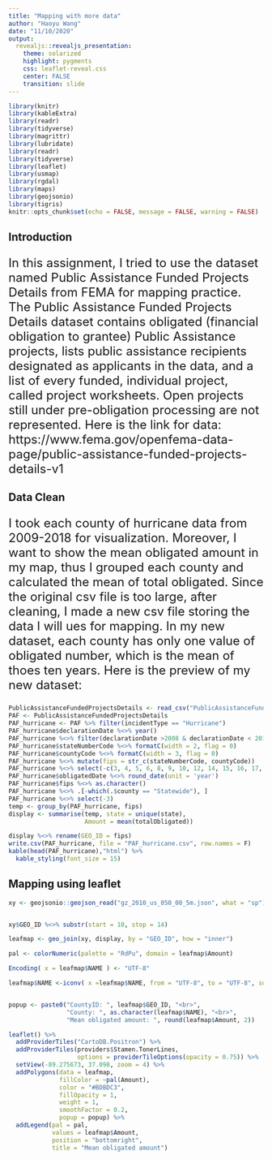 ```yaml
---
title: "Mapping with more data"
author: "Haoyu Wang"
date: "11/10/2020"
output:
  revealjs::revealjs_presentation:
    theme: solarized
    highlight: pygments
    css: leaflet-reveal.css
    center: FALSE
    transition: slide
---
```

```r
library(knitr)
library(kableExtra)
library(readr)
library(tidyverse)
library(magrittr)
library(lubridate)
library(readr)
library(tidyverse)
library(leaflet)
library(usmap)
library(rgdal)
library(maps)
library(geojsonio)
library(tigris)
knitr::opts_chunk$set(echo = FALSE, message = FALSE, warning = FALSE)
```

## Introduction
<font size ="5">
<p align="left">
In this assignment, I tried to use the dataset named Public Assistance Funded Projects Details from FEMA for mapping practice. The Public Assistance Funded Projects Details dataset contains obligated (financial obligation to grantee) Public Assistance projects, lists public assistance recipients designated as applicants in the data, and a list of every funded, individual project, called project worksheets. Open projects still under pre-obligation processing are not represented.
Here is the link for data: 
https://www.fema.gov/openfema-data-page/public-assistance-funded-projects-details-v1
</p >
</font>

## Data Clean
<font size ="5"> <p align="left">
I took each county of hurricane data from 2009-2018 for visualization. Moreover, I want to show the mean obligated amount in my map, thus I grouped each county and calculated the mean of total obligated. Since the original csv file is too large, after cleaning, I made a new csv file storing the data I will ues for mapping. In my new dataset, each county has only one value of obligated number, which is the mean of thoes ten years. Here is the preview of my new dataset:
</p >
</font>

```r
PublicAssistanceFundedProjectsDetails <- read_csv("PublicAssistanceFundedProjectsDetails.csv")
PAF <- PublicAssistanceFundedProjectsDetails
PAF_hurricane <- PAF %>% filter(incidentType == "Hurricane")
PAF_hurricane$declarationDate %<>% year()
PAF_hurricane %<>% filter(declarationDate >2008 & declarationDate < 2019 )
PAF_hurricane$stateNumberCode %<>% formatC(width = 2, flag = 0)
PAF_hurricane$countyCode %<>% formatC(width = 3, flag = 0)
PAF_hurricane %<>% mutate(fips = str_c(stateNumberCode, countyCode))
PAF_hurricane %<>% select(-c(3, 4, 5, 6, 8, 9, 10, 12, 14, 15, 16, 17, 20, 21, 22))
PAF_hurricane$obligatedDate %<>% round_date(unit = 'year')
PAF_hurricane$fips %<>% as.character()
PAF_hurricane %<>% .[-which(.$county == "Statewide"), ]
PAF_hurricane %<>% select(-3)
temp <- group_by(PAF_hurricane, fips)
display <- summarise(temp, state = unique(state),
                     Amount = mean(totalObligated))

display %<>% rename(GEO_ID = fips)
write.csv(PAF_hurricane, file = "PAF_hurricane.csv", row.names = F)
kable(head(PAF_hurricane),"html") %>%
  kable_styling(font_size = 15)
```

## Mapping using leaflet
```r
xy <- geojsonio::geojson_read("gz_2010_us_050_00_5m.json", what = "sp")


xy$GEO_ID %<>% substr(start = 10, stop = 14)

leafmap <- geo_join(xy, display, by = "GEO_ID", how = "inner")

pal <- colorNumeric(palette = "RdPu", domain = leafmap$Amount)

Encoding( x = leafmap$NAME ) <- "UTF-8"

leafmap$NAME <-iconv( x =leafmap$NAME, from = "UTF-8", to = "UTF-8", sub = "" )


popup <- paste0("CountyID: ", leafmap$GEO_ID, "<br>", 
                "County: ", as.character(leafmap$NAME), "<br>", 
                "Mean obligated amount: ", round(leafmap$Amount, 2))

leaflet() %>%
  addProviderTiles("CartoDB.Positron") %>%
  addProviderTiles(providers$Stamen.TonerLines,
                   options = providerTileOptions(opacity = 0.75)) %>%
  setView(-89.275673, 37.098, zoom = 4) %>%
  addPolygons(data = leafmap, 
              fillColor = ~pal(Amount), 
              color = "#BDBDC3",
              fillOpacity = 1, 
              weight = 1, 
              smoothFactor = 0.2,
              popup = popup) %>%
  addLegend(pal = pal, 
            values = leafmap$Amount, 
            position = "bottomright", 
            title = "Mean obligated amount") 
```

